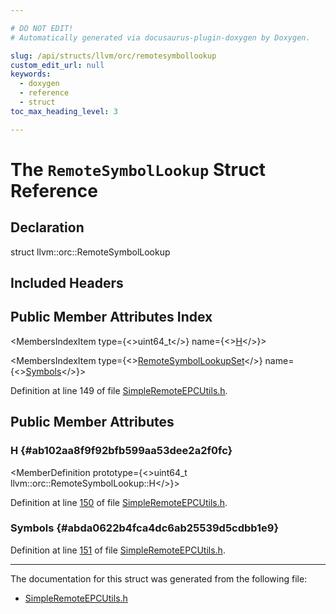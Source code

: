 ```yaml
---

# DO NOT EDIT!
# Automatically generated via docusaurus-plugin-doxygen by Doxygen.

slug: /api/structs/llvm/orc/remotesymbollookup
custom_edit_url: null
keywords:
  - doxygen
  - reference
  - struct
toc_max_heading_level: 3

---
```





# The `RemoteSymbolLookup` Struct Reference

<DoxygenPage pluginConfig={pluginConfig}>



## Declaration

<CodeBlock>struct llvm::orc::RemoteSymbolLookup</CodeBlock>

## Included Headers

<IncludesList>
<IncludesListItem
  filePath="llvm/ExecutionEngine/Orc/Shared/SimpleRemoteEPCUtils.h"
  permalink="/docs/api/files/include/include/llvm/include/llvm/executionengine/include/llvm/executionengine/orc/include/llvm/executionengine/orc/shared/simpleremoteepcutils-h"
  isLocal="true" />
</IncludesList>

## Public Member Attributes Index

<MembersIndex>

<MembersIndexItem
  type={<>uint64&#95;t</>}
  name={<><a href="#ab102aa8f9f92bfb599aa53dee2a2f0fc">H</a></>}>
</MembersIndexItem>

<MembersIndexItem
  type={<><a href="/docs/api/namespaces/llvm/orc/#a6ed8943340ff5fdbb423c5a9f55daf4c">RemoteSymbolLookupSet</a></>}
  name={<><a href="#abda0622b4fca4dc6ab25539d5cdbb1e9">Symbols</a></>}>
</MembersIndexItem>

</MembersIndex>


Definition at line 149 of file <a href="/docs/api/files/include/include/llvm/include/llvm/executionengine/include/llvm/executionengine/orc/include/llvm/executionengine/orc/shared/simpleremoteepcutils-h">SimpleRemoteEPCUtils.h</a>.

<SectionDefinition>

## Public Member Attributes

### H {#ab102aa8f9f92bfb599aa53dee2a2f0fc}

<MemberDefinition
  prototype={<>uint64&#95;t llvm::orc::RemoteSymbolLookup::H</>}>

Definition at line <a href="/docs/api/files/include/include/llvm/include/llvm/executionengine/include/llvm/executionengine/orc/include/llvm/executionengine/orc/shared/simpleremoteepcutils-h/#l00150">150</a> of file <a href="/docs/api/files/include/include/llvm/include/llvm/executionengine/include/llvm/executionengine/orc/include/llvm/executionengine/orc/shared/simpleremoteepcutils-h">SimpleRemoteEPCUtils.h</a>.
</MemberDefinition>

### Symbols {#abda0622b4fca4dc6ab25539d5cdbb1e9}

<MemberDefinition
  prototype="RemoteSymbolLookupSet llvm::orc::RemoteSymbolLookup::Symbols">

Definition at line <a href="/docs/api/files/include/include/llvm/include/llvm/executionengine/include/llvm/executionengine/orc/include/llvm/executionengine/orc/shared/simpleremoteepcutils-h/#l00151">151</a> of file <a href="/docs/api/files/include/include/llvm/include/llvm/executionengine/include/llvm/executionengine/orc/include/llvm/executionengine/orc/shared/simpleremoteepcutils-h">SimpleRemoteEPCUtils.h</a>.
</MemberDefinition>

</SectionDefinition>

<hr/>

The documentation for this struct was generated from the following file:

<ul>
<li><a href="/docs/api/files/include/include/llvm/include/llvm/executionengine/include/llvm/executionengine/orc/include/llvm/executionengine/orc/shared/simpleremoteepcutils-h">SimpleRemoteEPCUtils.h</a></li>
</ul>

</DoxygenPage>
